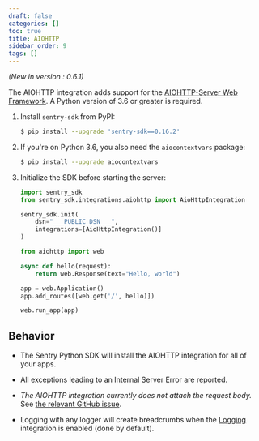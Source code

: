 ```yaml
---
draft: false
categories: []
toc: true
title: AIOHTTP
sidebar_order: 9
tags: []
---
```

*(New in version : 0.6.1)*

<!-- WIZARD -->
The AIOHTTP integration adds support for the [AIOHTTP-Server Web
Framework](https://docs.aiohttp.org/en/stable/web.html). A Python version of
3.6 or greater is required.

1. Install `sentry-sdk` from PyPI:

    ```bash
    $ pip install --upgrade 'sentry-sdk==0.16.2'
    ```

2.  If you're on Python 3.6, you also need the `aiocontextvars` package:

    ```bash
    $ pip install --upgrade aiocontextvars
    ```

3.  Initialize the SDK before starting the server:

    ```python
    import sentry_sdk
    from sentry_sdk.integrations.aiohttp import AioHttpIntegration

    sentry_sdk.init(
        dsn="___PUBLIC_DSN___",
        integrations=[AioHttpIntegration()]
    )

    from aiohttp import web

    async def hello(request):
        return web.Response(text="Hello, world")

    app = web.Application()
    app.add_routes([web.get('/', hello)])

    web.run_app(app)
    ```

<!-- TODO-ADD-VERIFICATION-EXAMPLE -->


## Behavior

* The Sentry Python SDK will install the AIOHTTP integration for all of your apps.

* All exceptions leading to an Internal Server Error are reported.

* *The AIOHTTP integration currently does not attach the request body.* See
  [the relevant GitHub
  issue](https://github.com/getsentry/sentry-python/issues/220).

* Logging with any logger will create breadcrumbs when
  the [Logging](/platforms/python/logging/)
  integration is enabled (done by default).
